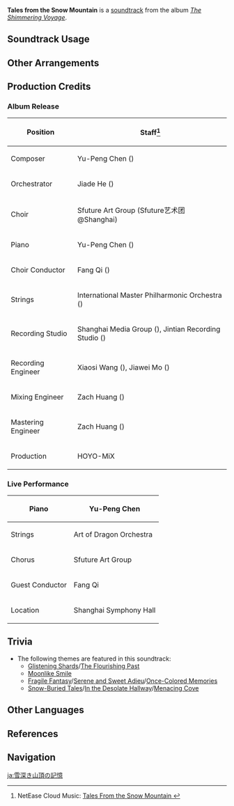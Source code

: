 {{Soundtrack Infobox
|image          = The Shimmering Voyage.png
|album          = The Shimmering Voyage
|disc           = 4
|number         = 67
|featured       =
|featured2      =
|featured3      =
|featured_disc  =
|featured_disc2 =
|featured_disc3 =
|youtube_id     = UxOrdoJ2lVw
|spotify_id     = 12NSCSLc3sEE8ubtCnaKFP
|previous       = A New Summer Adventure!
|next           = Destined Parting
}}
'''Tales from the Snow Mountain''' is a [[soundtrack]] from the album ''[[The Shimmering Voyage]]''.

==Soundtrack Usage==
{{Soundtrack Usage|mediaoriginal=1}}

==Other Arrangements==
{{Files by Category Gallery|Media Using an Unreleased Arrangement of Tales from the Snow Mountain Soundtrack}}

==Production Credits==
===Album Release===
{| class="wikitable"
! Position
! Staff<ref>NetEase Cloud Music: [https://music.163.com/#/song?id=1861579836 Tales From the Snow Mountain {{zh|山巅雪国的记忆}}]</ref>
|-
! Composer
| Yu-Peng Chen ({{zh|陈致逸}})
|-
! Orchestrator
| Jiade He ({{zh|何迦德}})
|-
! Choir
| Sfuture Art Group (Sfuture艺术团@Shanghai)
|-
! Piano
| Yu-Peng Chen ({{zh|陈致逸}})
|-
! Choir Conductor
| Fang Qi ({{zh|齐放}})
|-
! Strings
| International Master Philharmonic Orchestra ({{zh|国际首席爱乐乐团}})
|-
! Recording Studio
| Shanghai Media Group ({{zh|上海广播大厦}}), Jintian Recording Studio ({{zh|金田录音棚}})
|-
! Recording Engineer
| Xiaosi Wang ({{zh|王小四}}), Jiawei Mo ({{zh|莫家伟}})
|-
! Mixing Engineer
| Zach Huang ({{zh|黄巍}})
|-
! Mastering Engineer
| Zach Huang ({{zh|黄巍}})
|-
! Production
| HOYO-MiX
|}

===Live Performance===
{{Quote|In the Shanghai Symphony Hall, 12 musicians on string instruments, music producer Yu-Peng Chen performs on the piano, and a chorus of 21 children sings in harmony. Together they bring the featured song of the [[Genshin Impact]] [[Dragonspine]] OST &mdash; "Tales From the Snow Mountain" &mdash; to life.|YouTube video description}}

{| class="wikitable"
|-
! Piano
| Yu-Peng Chen
|-
! Strings
| Art of Dragon Orchestra
|-
! Chorus
| Sfuture Art Group
|-
! Guest Conductor
| Fang Qi
|-
! Location
| Shanghai Symphony Hall
|}

==Trivia==
* The following themes are featured in this soundtrack:
** [[Glistening Shards]]/[[The Flourishing Past]]
** [[Moonlike Smile]]
** [[Fragile Fantasy]]/[[Serene and Sweet Adieu]]/[[Once-Colored Memories]]
** [[Snow-Buried Tales]]/[[In the Desolate Hallway]]/[[Menacing Cove]]

==Other Languages==
{{Other Languages
|en      = Tales from the Snow Mountain
|zhs     = 山巅雪国的记忆
|zhs_rm  = Shāndiān Xuěguó de Jìyì
|zht     = 山巔雪國的記憶
|zht_rm  = Shāndiān Xuěguó de Jìyì
|zh_tl   = 
|ja      = 雪深き山頂の記憶
|ja_rm   = Yuki-fukaki Sanchou no Kioku
|ja_tl   = 
|ko      = {{tt|설국|雪國}} {{tt|산정상|山頂上}}의 {{tt|기억|記憶}}
|ko_rm   = Seolguk Sanjeongsang-ui Gieok
|ko_tl   = Memories from the Snow Land's Top of the Mountain
}}

==References==
{{Reflist}}

==Navigation==
{{Soundtrack Navbox|The Shimmering Voyage|1}}

[[ja:雪深き山頂の記憶]]